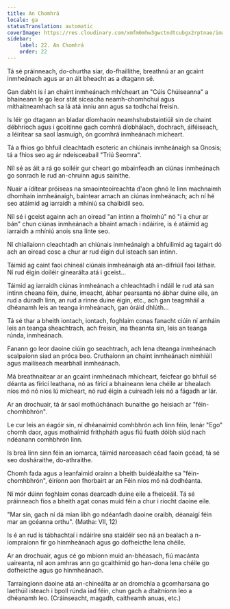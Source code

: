 ```yaml
---
title: An Chomhrá
locale: ga
statusTranslation: automatic
coverImage: https://res.cloudinary.com/xmfm6mhw3gwctndtcubgx2rptnae/image/upload/v1740468922/small_cover_tratado_de_psicologia_revolucionaria_a4c0dca4e0.webp
sidebar:
    label: 22. An Chomhrá
    order: 22
---
```

Tá sé práinneach, do-churtha siar, do-fhaillithe, breathnú ar an gcaint inmheánach agus ar an áit bheacht as a dtagann sé.

Gan dabht is í an chaint inmheánach mhícheart an "Cúis Chúiseanna" a bhaineann le go leor stát síceacha neamh-chomhchuí agus míthaitneamhach sa lá atá inniu ann agus sa todhchaí freisin.

Is léir go dtagann an bladar díomhaoin neamhshubstaintiúil sin de chaint débhríoch agus i gcoitinne gach comhrá díobhálach, dochrach, áiféiseach, a léirítear sa saol lasmuigh, ón gcomhrá inmheánach mícheart.

Tá a fhios go bhfuil cleachtadh esoteric an chiúnais inmheánaigh sa Gnosis; tá a fhios seo ag ár ndeisceabail "Tríú Seomra".

Níl sé as áit a rá go soiléir gur cheart go mbainfeadh an ciúnas inmheánach go sonrach le rud an-chruinn agus sainithe.

Nuair a ídítear próiseas na smaointeoireachta d'aon ghnó le linn machnaimh dhomhain inmheánaigh, baintear amach an ciúnas inmheánach; ach ní hé seo atáimid ag iarraidh a mhíniú sa chaibidil seo.

Níl sé i gceist againn ach an oiread "an intinn a fholmhú" nó "í a chur ar bán" chun ciúnas inmheánach a bhaint amach i ndáiríre, is é atáimid ag iarraidh a mhíniú anois sna línte seo.

Ní chiallaíonn cleachtadh an chiúnais inmheánaigh a bhfuilimid ag tagairt dó ach an oiread cosc a chur ar rud éigin dul isteach san intinn.

Táimid ag caint faoi chineál ciúnais inmheánaigh atá an-difriúil faoi láthair. Ní rud éigin doiléir ginearálta atá i gceist...

Táimid ag iarraidh ciúnas inmheánach a chleachtadh i ndáil le rud atá san intinn cheana féin, duine, imeacht, ábhar pearsanta nó ábhar duine eile, an rud a dúradh linn, an rud a rinne duine éigin, etc., ach gan teagmháil a dhéanamh leis an teanga inmheánach, gan óráid dhlúth...

Tá sé thar a bheith iontach, iontach, foghlaim conas fanacht ciúin ní amháin leis an teanga sheachtrach, ach freisin, ina theannta sin, leis an teanga rúnda, inmheánach.

Fanann go leor daoine ciúin go seachtrach, ach lena dteanga inmheánach scalpaíonn siad an próca beo. Cruthaíonn an chaint inmheánach nimhiúil agus mailíseach mearbhall inmheánach.

Má breathnaítear ar an gcaint inmheánach mhícheart, feicfear go bhfuil sé déanta as fíricí leathana, nó as fíricí a bhaineann lena chéile ar bhealach níos mó nó níos lú mícheart, nó rud éigin a cuireadh leis nó a fágadh ar lár.

Ar an drochuair, tá ár saol mothúchánach bunaithe go heisiach ar "féin-chomhbhrón".

Le cur leis an éagóir sin, ní dhéanaimid comhbhrón ach linn féin, lenár "Ego" chomh daor, agus mothaímid frithpháth agus fiú fuath dóibh siúd nach ndéanann comhbhrón linn.

Is breá linn sinn féin an iomarca, táimid narceasach céad faoin gcéad, tá sé seo dosháraithe, do-athraithe.

Chomh fada agus a leanfaimid orainn a bheith buidéalaithe sa "féin-chomhbhrón", éiríonn aon fhorbairt ar an Féin níos mó ná dodhéanta.

Ní mór dúinn foghlaim conas dearcadh duine eile a fheiceáil. Tá sé práinneach fios a bheith agat conas muid féin a chur i riocht daoine eile.

"Mar sin, gach ní dá mian libh go ndéanfadh daoine oraibh, déanaigí féin mar an gcéanna orthu". (Matha: VII, 12)

Is é an rud is tábhachtaí i ndáiríre sna staidéir seo ná an bealach a n-iompraíonn fir go hinmheánach agus go dofheicthe lena chéile.

Ar an drochuair, agus cé go mbíonn muid an-bhéasach, fiú macánta uaireanta, níl aon amhras ann go gcaithimid go han-dona lena chéile go dofheicthe agus go hinmheánach.

Tarraingíonn daoine atá an-chineálta ar an dromchla a gcomharsana go laethúil isteach i bpoll rúnda iad féin, chun gach a dtaitníonn leo a dhéanamh leo. (Cráinseacht, magadh, caitheamh anuas, etc.)

